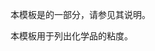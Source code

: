 {{Documentation subpage}}
本模板是{{tl|Chembox}}的一部分，请参见其说明。

本模板用于列出化学品的粘度。

<includeonly>
[[Category:化学信息框模板|{{PAGENAME}}]]
</includeonly>